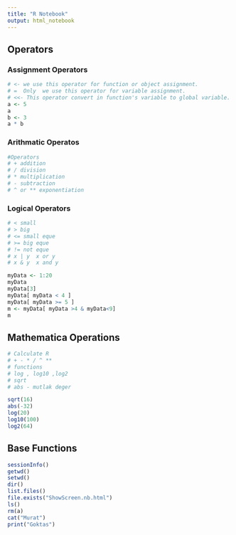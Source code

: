 ```yaml
---
title: "R Notebook"
output: html_notebook
---
```


## Operators
### Assignment Operators



```r
# <- we use this operator for function or object assignment.
# =  Only  we use this operator for variable assignment.
# <<- This operator convert in function's variable to global variable.
a <- 5
a
b <- 3
a * b
```

### Arithmatic Operatos

```r
#Operators
# + addition
# / division
# * multiplication
# - subtraction
# ^ or ** exponentiation


```

### Logical Operators

```r
# < small
# > big
# <= small eque
# >= big eque
# != not eque
# x | y  x or y
# x & y  x and y

myData <- 1:20 
myData
myData[3]
myData[ myData < 4 ]
myData[ myData >= 5 ]
m <- myData[ myData >4 & myData<9]
m
```
## Mathematica Operations
```r
# Calculate R
# + - * / ^ **
# functions
# log , log10 ,log2
# sqrt
# abs - mutlak deger

sqrt(16)
abs(-32)
log(20)
log10(100)
log2(64)


```
## Base Functions

```r
sessionInfo()
getwd() 
setwd()
dir()
list.files()
file.exists("ShowScreen.nb.html")
ls()
rm(a)
cat("Murat")
print("Goktas")

```

